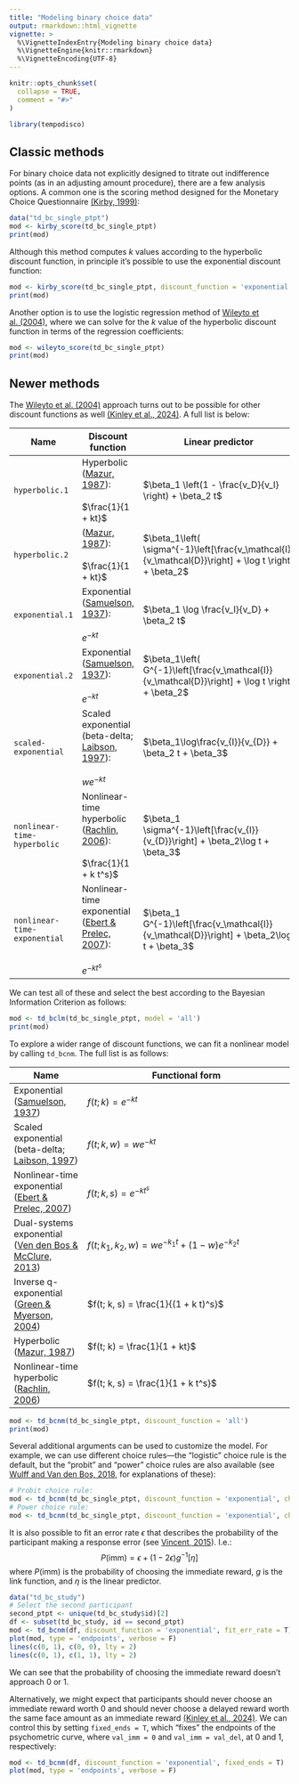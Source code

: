```yaml
---
title: "Modeling binary choice data"
output: rmarkdown::html_vignette
vignette: >
  %\VignetteIndexEntry{Modeling binary choice data}
  %\VignetteEngine{knitr::rmarkdown}
  %\VignetteEncoding{UTF-8}
---
```


```r
knitr::opts_chunk$set(
  collapse = TRUE,
  comment = "#>"
)
```

```r
library(tempodisco)
```

## Classic methods

For binary choice data not explicitly designed to titrate out indifference points (as in an adjusting amount procedure), there are a few analysis options. A common one is the scoring method designed for the Monetary Choice Questionnaire [(Kirby, 1999)](https://doi.org/10.1037//0096-3445.128.1.78):

```r
data("td_bc_single_ptpt")
mod <- kirby_score(td_bc_single_ptpt)
print(mod)
```

Although this method computes $k$ values according to the hyperbolic discount function, in principle it's possible to use the exponential discount function:

```r
mod <- kirby_score(td_bc_single_ptpt, discount_function = 'exponential')
print(mod)
```

Another option is to use the logistic regression method of [Wileyto et al. (2004)](https://doi.org/10.3758/BF03195548), where we can solve for the $k$ value of the hyperbolic discount function in terms of the regression coefficients:

```r
mod <- wileyto_score(td_bc_single_ptpt)
print(mod)
```

## Newer methods

The [Wileyto et al. (2004)](https://doi.org/10.3758/BF03195548) approach turns out to be possible for other discount functions as well [(Kinley et al., 2024)](https://doi.org/10.31234/osf.io/y2fdh). A full list is below:

| Name | Discount function | Linear predictor | Parameters |
|--|--|--|--|
| `hyperbolic.1` | Hyperbolic ([Mazur, 1987](https://doi.org/10.4324/9781315825502)):<br><br>$\frac{1}{1 + kt}$ | $\beta_1 \left(1 - \frac{v_D}{v_I} \right) + \beta_2 t$ | $k = \frac{\beta_2}{\beta_1}$ | 
| `hyperbolic.2` | ([Mazur, 1987](https://doi.org/10.4324/9781315825502)):<br><br>$\frac{1}{1 + kt}$ | $\beta_1\left( \sigma^{-1}\left[\frac{v_\mathcal{I}}{v_\mathcal{D}}\right] + \log t \right) + \beta_2$ | $k = e^\frac{\beta_2}{\beta_1}$ |
| `exponential.1` | Exponential ([Samuelson, 1937](https://doi.org/10.2307/2967612)):<br><br>$e^{-kt}$ | $\beta_1 \log \frac{v_I}{v_D} + \beta_2 t$ | $k = \frac{\beta_2}{\beta_1}$ |
| `exponential.2` | Exponential ([Samuelson, 1937](https://doi.org/10.2307/2967612)):<br><br>$e^{-kt}$ | $\beta_1\left( G^{-1}\left[\frac{v_\mathcal{I}}{v_\mathcal{D}}\right] + \log t \right) + \beta_2$ | $k = e^\frac{\beta_2}{\beta_1}$ |
| `scaled-exponential` | Scaled exponential (beta-delta; [Laibson, 1997](https://doi.org/10.1162/003355397555253)):<br><br>$w e^{-kt}$ | $\beta_1\log\frac{v_{I}}{v_{D}} + \beta_2 t + \beta_3$ | $k = \frac{\beta_2}{\beta_1}$, $w = e^{-\frac{\beta_3}{\beta_1}}$ |
| `nonlinear-time-hyperbolic` | Nonlinear-time hyperbolic ([Rachlin, 2006](https://doi.org/10.1901/jeab.2006.85-05)):<br><br>$\frac{1}{1 + k t^s}$ | $\beta_1 \sigma^{-1}\left[\frac{v_{I}}{v_{D}}\right] + \beta_2\log t + \beta_3$ | $k = e^\frac{\beta_3}{\beta_1}$, $s = \frac{\beta_2}{\beta_1}$ |
| `nonlinear-time-exponential` | Nonlinear-time exponential ([Ebert & Prelec, 2007](https://doi.org/10.1287/mnsc.1060.0671)):<br><br>$e^{-kt^s}$ | $\beta_1 G^{-1}\left[\frac{v_\mathcal{I}}{v_\mathcal{D}}\right] + \beta_2\log t + \beta_3$ | $k = e^\frac{\beta_3}{\beta_1}$, $s = \frac{\beta_2}{\beta_1}$ |

We can test all of these and select the best according to the Bayesian Information Criterion as follows:

```r
mod <- td_bclm(td_bc_single_ptpt, model = 'all')
print(mod)
```

To explore a wider range of discount functions, we can fit a nonlinear model by calling `td_bcnm`. The full list is as follows:

| Name | Functional form |
|------|-----------------|
| Exponential ([Samuelson, 1937](https://doi.org/10.2307/2967612)) |	$f(t; k) = e^{-k t}$ |
| Scaled exponential (beta-delta; [Laibson, 1997](https://doi.org/10.1162/003355397555253)) | $f(t; k, w) = w e^{-k t}$ |
| Nonlinear-time exponential ([Ebert & Prelec, 2007](https://doi.org/10.1287/mnsc.1060.0671)) | $f(t; k, s) = e^{-k t^s}$ |
| Dual-systems exponential ([Ven den Bos & McClure, 2013](https://doi.org/10.1002/jeab.6)) | $f(t; k_1, k_2, w) = w e^{-k_1 t} + (1 - w) e^{-k_2 t}$ |
| Inverse q-exponential ([Green & Myerson, 2004](https://doi.org/10.1037/0033-2909.130.5.769)) | $f(t; k, s) = \frac{1}{(1 + k t)^s}$ |
| Hyperbolic ([Mazur, 1987](https://doi.org/10.4324/9781315825502)) | $f(t; k) = \frac{1}{1 + kt}$ |
| Nonlinear-time hyperbolic ([Rachlin, 2006](https://doi.org/10.1901/jeab.2006.85-05)) | $f(t; k, s) = \frac{1}{1 + k t^s}$ |

```r
mod <- td_bcnm(td_bc_single_ptpt, discount_function = 'all')
print(mod)
```

Several additional arguments can be used to customize the model. For example, we can use different choice rules---the "logistic" choice rule is the default, but the "probit" and "power" choice rules are also available (see [Wulff and Van den Bos, 2018](https://doi.org/10.1177/0956797616664342), for explanations of these):

```r
# Probit choice rule:
mod <- td_bcnm(td_bc_single_ptpt, discount_function = 'exponential', choice_rule = 'probit')
# Power choice rule:
mod <- td_bcnm(td_bc_single_ptpt, discount_function = 'exponential', choice_rule = 'power')
```

It is also possible to fit an error rate $\epsilon$ that describes the probability of the participant making a response error (see [Vincent, 2015](https://doi.org/10.3758/s13428-015-0672-2)). I.e.:
$$P(\text{imm}) = \epsilon + (1 - 2\epsilon) g^{-1}[\eta]$$
where $P(\text{imm})$ is the probability of choosing the immediate reward, $g$ is the link function, and $\eta$ is the linear predictor.

```r
data("td_bc_study")
# Select the second participant
second_ptpt <- unique(td_bc_study$id)[2]
df <- subset(td_bc_study, id == second_ptpt)
mod <- td_bcnm(df, discount_function = 'exponential', fit_err_rate = T)
plot(mod, type = 'endpoints', verbose = F)
lines(c(0, 1), c(0, 0), lty = 2)
lines(c(0, 1), c(1, 1), lty = 2)
```

We can see that the probability of choosing the immediate reward doesn't approach 0 or 1.

Alternatively, we might expect that participants should never choose an immediate reward worth 0 and should never choose a delayed reward worth the same face amount as an immediate reward [(Kinley et al., 2024)](https://doi.org/10.31234/osf.io/y2fdh). We can control this by setting `fixed_ends = T`, which "fixes" the endpoints of the psychometric curve, where `val_imm = 0` and `val_imm = val_del`, at 0 and 1, respectively:

```r
mod <- td_bcnm(df, discount_function = 'exponential', fixed_ends = T)
plot(mod, type = 'endpoints', verbose = F)
```

